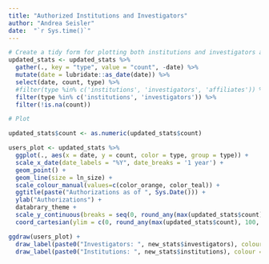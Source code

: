 ```yaml
---
title: "Authorized Institutions and Investigators"
author: "Andrea Seisler"
date:  "`r Sys.time()`"
---
```


<!-- # Institutions & Authorized Users -->



<!-- Now, we plot the data. -->

```r
# Create a tidy form for plotting both institutions and investigators and affiliates
updated_stats <- updated_stats %>%
  gather(., key = "type", value = "count", -date) %>%
  mutate(date = lubridate::as_date(date)) %>%
  select(date, count, type) %>%
  #filter(type %in% c('institutions', 'investigators', 'affiliates')) %>%
  filter(type %in% c('institutions', 'investigators')) %>%
  filter(!is.na(count))

# Plot

updated_stats$count <- as.numeric(updated_stats$count)

users_plot <- updated_stats %>%
  ggplot(., aes(x = date, y = count, color = type, group = type)) +
  scale_x_date(date_labels = "%Y", date_breaks = '1 year') +
  geom_point() +
  geom_line(size = ln_size) +
  scale_colour_manual(values=c(color_orange, color_teal)) + 
  ggtitle(paste("Authorizations as of ", Sys.Date())) +
  ylab("Authorizations") +
  databrary_theme +
  scale_y_continuous(breaks = seq(0, round_any(max(updated_stats$count), 100, ceiling), 100), expand = c(0,0)) +
  coord_cartesian(ylim = c(0, round_any(max(updated_stats$count), 100, ceiling)))

ggdraw(users_plot) + 
  draw_label(paste0("Investigators: ", new_stats$investigators), colour = color_teal, .7, .8) +
  draw_label(paste0("Institutions: ", new_stats$institutions), colour = color_orange, .78, .5)
 
```
<!-- Next, we update the Google Sheet if `params$update_gs` is TRUE. -->
<!-- In the current context, `params$update_gs` == `r params$update_gs`. -->

